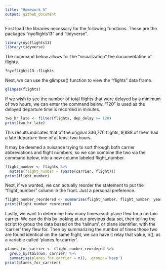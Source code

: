 ```yaml
---
title: "Homework 5"
output: github_document
---
```

First load the libraries necessary for the following functions. These are the
packages "nycflights13" and "tidyverse".
```r
library(nycflights13)
library(tidyverse)
```
The command below allows for the "visualization" the documentation of flights.

```r
?nycflights13::flights
```

Next, we can use the glimpse() function to view the "flights" data frame.
```r
glimpse(flights)
```

If we wish to see the number of total flights that were delayed by a minimum
of two hours, we can enter the command below. "120" is used as the delayed
departure time is recorded in minutes.

```r
two_hr_late <- filter(flights, dep_delay >= 120)
print(two_hr_late)
```
This results indicates that of the original 336,776 flights, 9,888 of them 
had a late departure time of at least two hours. 

It may be deemed a nuisance trying to sort through both carrier abbreviations
and flight numbers, so we can combine the two via the command below, into a 
new column labeled flight_number.

```r
flight_number <- flights %>%
  mutate(flight_number = (paste(carrier, flight)))
print(flight_number)
```
Next, if we wanted, we can actually reorder the statement to put the
"flight_number" column in the front. Just a personal preference.

```r
flight_number_reordered <- summarise(flight_number, flight_number, year, month,day, dep_time, sched_dep_time, dep_delay, arr_time, sched_arr_time, arr_delay, carrier, flight, tailnum, origin, dest,air_time, distance, hour, minute, time_hour)
print(flight_number_reordered)
```

Lastly, we want to determine how many times each plane flew for a certain 
carrier. We can do this by looking at our previous data set, then telling the
script to group the data based on the 'tailnum', or plane identifier, with the
'carrier' they flew for. Then by summarizing the number of times those two
are found identical on the same flight, we can have it relay that value,
n(), as a variable called 'planes.for.carrier'.

```r
planes_for_carrier <- flight_number_reordered %>%
  group_by(tailnum, carrier) %>%
  summarise(planes.for.carrier = n(), .groups='keep')
print(planes_for_carrier)
```




